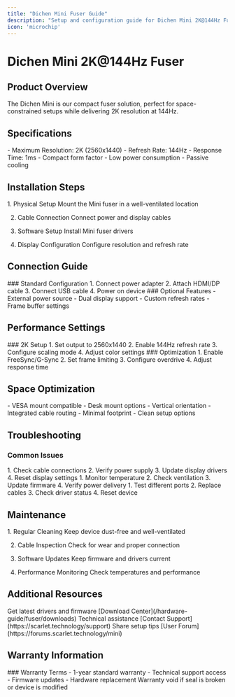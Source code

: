 ```yaml
---
title: "Dichen Mini Fuser Guide"
description: "Setup and configuration guide for Dichen Mini 2K@144Hz Fuser"
icon: 'microchip'
---
```


# Dichen Mini 2K@144Hz Fuser

## Product Overview

<Note>
The Dichen Mini is our compact fuser solution, perfect for space-constrained setups while delivering 2K resolution at 144Hz.
</Note>

## Specifications

<CardGroup>
  <Card title="Display Output" icon="display">
    - Maximum Resolution: 2K (2560x1440)
    - Refresh Rate: 144Hz
    - Response Time: 1ms
  </Card>
  
  <Card title="Physical" icon="ruler">
    - Compact form factor
    - Low power consumption
    - Passive cooling
  </Card>
</CardGroup>

## Installation Steps

<Steps>
  1. Physical Setup
     Mount the Mini fuser in a well-ventilated location
     
  2. Cable Connection
     Connect power and display cables
     
  3. Software Setup
     Install Mini fuser drivers
     
  4. Display Configuration
     Configure resolution and refresh rate
</Steps>

## Connection Guide

<Tabs>
  <Tab title="Basic Setup">
    ### Standard Configuration
    1. Connect power adapter
    2. Attach HDMI/DP cable
    3. Connect USB cable
    4. Power on device
  </Tab>
  
  <Tab title="Advanced Setup">
    ### Optional Features
    - External power source
    - Dual display support
    - Custom refresh rates
    - Frame buffer settings
  </Tab>
</Tabs>

## Performance Settings

<AccordionGroup>
  <Accordion title="Resolution Configuration">
    ### 2K Setup
    1. Set output to 2560x1440
    2. Enable 144Hz refresh rate
    3. Configure scaling mode
    4. Adjust color settings
  </Accordion>
  
  <Accordion title="Refresh Rate">
    ### Optimization
    1. Enable FreeSync/G-Sync
    2. Set frame limiting
    3. Configure overdrive
    4. Adjust response time
  </Accordion>
</AccordionGroup>

## Space Optimization

<CardGroup>
  <Card title="Mounting Options" icon="screwdriver-wrench">
    - VESA mount compatible
    - Desk mount options
    - Vertical orientation
  </Card>
  
  <Card title="Cable Management" icon="cables">
    - Integrated cable routing
    - Minimal footprint
    - Clean setup options
  </Card>
</CardGroup>

## Troubleshooting

### Common Issues

<AccordionGroup>
  <Accordion title="Display Problems">
    1. Check cable connections
    2. Verify power supply
    3. Update display drivers
    4. Reset display settings
  </Accordion>
  
  <Accordion title="Performance Issues">
    1. Monitor temperature
    2. Check ventilation
    3. Update firmware
    4. Verify power delivery
  </Accordion>
  
  <Accordion title="Connection Issues">
    1. Test different ports
    2. Replace cables
    3. Check driver status
    4. Reset device
  </Accordion>
</AccordionGroup>

## Maintenance

<Steps>
  1. Regular Cleaning
     Keep device dust-free and well-ventilated
     
  2. Cable Inspection
     Check for wear and proper connection
     
  3. Software Updates
     Keep firmware and drivers current
     
  4. Performance Monitoring
     Check temperatures and performance
</Steps>

## Additional Resources

<CardGroup>
  <Card title="Downloads" icon="download">
    Get latest drivers and firmware
    [Download Center](/hardware-guide/fuser/downloads)
  </Card>
  
  <Card title="Support" icon="headset">
    Technical assistance
    [Contact Support](https://scarlet.technology/support)
  </Card>
  
  <Card title="Community" icon="users">
    Share setup tips
    [User Forum](https://forums.scarlet.technology/mini)
  </Card>
</CardGroup>

## Warranty Information

<Accordion title="Coverage Details">
### Warranty Terms
- 1-year standard warranty
- Technical support access
- Firmware updates
- Hardware replacement

<Warning>
Warranty void if seal is broken or device is modified
</Warning>
</Accordion> 
